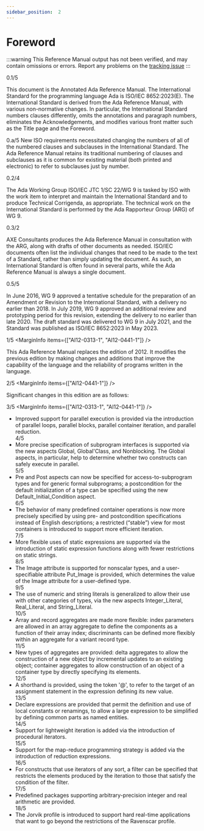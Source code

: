 ```yaml
---
sidebar_position:  2
---
```


# Foreword

:::warning
This Reference Manual output has not been verified,
and may contain omissions or errors.
Report any problems on the [tracking issue](https://github.com/ada-lang-io/ada-lang-io/issues/20)
:::


<MarginText>0.1/5</MarginText>
<p>This document is the Annotated Ada Reference Manual. The International Standard for the programming language Ada is ISO/IEC 8652:2023(E). The International Standard is derived from the Ada Reference Manual, with various non-normative changes. In particular, the International Standard numbers clauses differently, omits the annotations and paragraph numbers, eliminates the Acknowledgements, and modifies various front matter such as the Title page and the Foreword.<br /></p>

<AnnotatedOnly>
<MarginText>0.a/5</MarginText>
<Admonition type="aarm" aarm="discussion">
<strong></strong>New ISO requirements necessitated changing the numbers of all of the numbered clauses and subclauses in the International Standard. The Ada Reference Manual retains its traditional numbering of clauses and subclauses as it is common for existing material (both printed and electronic) to refer to subclauses just by number. <br /></Admonition>
</AnnotatedOnly>

<MarginText>0.2/4</MarginText>
<p>The Ada Working Group ISO/IEC JTC 1/SC 22/WG 9 is tasked by ISO with the work item to interpret and maintain the International Standard and to produce Technical Corrigenda, as appropriate. The technical work on the International Standard is performed by the Ada Rapporteur Group (ARG) of WG 9.<br /></p>

<MarginText>0.3/2</MarginText>
<p>AXE Consultants produces the Ada Reference Manual in consultation with the ARG, along with drafts of other documents as needed. ISO/IEC documents often list the individual changes that need to be made to the text of a Standard, rather than simply updating the document. As such, an International Standard is often found in several parts, while the Ada Reference Manual is always a single document.<br /></p>

<MarginText>0.5/5</MarginText>
<p>In June 2016, WG 9 approved a tentative schedule for the preparation of an Amendment or Revision to the International Standard, with a delivery no earlier than 2018. In July 2019, WG 9 approved an additional review and prototyping period for this revision, extending the delivery to no earlier than late 2020. The draft standard was delivered to WG 9 in July 2021, and the Standard was published as ISO/IEC 8652:2023 in May 2023.<br /></p>

<MarginText>1/5</MarginText>
<MarginInfo items={["AI12-0313-1", "AI12-0441-1"]} />
<p>This Ada Reference Manual replaces the edition of 2012. It modifies the previous edition by making changes and additions that improve the capability of the language and the reliability of programs written in the language.<br /></p>

<MarginText>2/5</MarginText>
<MarginInfo items={["AI12-0441-1"]} />
<p>Significant changes in this edition are as follows: <br /></p>

<MarginText>3/5</MarginText>
<MarginInfo items={["AI12-0313-1", "AI12-0441-1"]} />
<ul>
<li>Improved support for parallel execution is provided via the introduction of parallel loops, parallel blocks, parallel container iteration, and parallel reduction.<br /></li>
<MarginText>4/5</MarginText>
<MarginInfo items={["AI12-0313-1", "AI12-0441-1"]} />
<li>More precise specification of subprogram interfaces is supported via the new aspects Global, Global'Class, and Nonblocking. The Global aspects, in particular, help to determine whether two constructs can safely execute in parallel.<br /></li>
<MarginText>5/5</MarginText>
<MarginInfo items={["AI12-0313-1", "AI12-0441-1"]} />
<li>Pre and Post aspects can now be specified for access-to-subprogram types and for generic formal subprograms; a postcondition for the default initialization of a type can be specified using the new Default_Initial_Condition aspect.<br /></li>
<MarginText>6/5</MarginText>
<MarginInfo items={["AI12-0313-1", "AI12-0441-1"]} />
<li>The behavior of many predefined container operations is now more precisely specified by using pre- and postcondition specifications instead of English descriptions; a restricted (&ldquo;stable&rdquo;) view for most containers is introduced to support more efficient iteration.<br /></li>
<MarginText>7/5</MarginText>
<MarginInfo items={["AI12-0313-1", "AI12-0441-1"]} />
<li>More flexible uses of static expressions are supported via the introduction of static expression functions along with fewer restrictions on static strings.<br /></li>
<MarginText>8/5</MarginText>
<MarginInfo items={["AI12-0313-1", "AI12-0441-1"]} />
<li>The Image attribute is supported for nonscalar types, and a user-specifiable attribute Put_Image is provided, which determines the value of the Image attribute for a user-defined type.<br /></li>
<MarginText>9/5</MarginText>
<MarginInfo items={["AI12-0313-1", "AI12-0441-1"]} />
<li>The use of numeric and string literals is generalized to allow their use with other categories of types, via the new aspects Integer_Literal, Real_Literal, and String_Literal.<br /></li>
<MarginText>10/5</MarginText>
<MarginInfo items={["AI12-0313-1", "AI12-0441-1"]} />
<li>Array and record aggregates are made more flexible: index parameters are allowed in an array aggregate to define the components as a function of their array index; discriminants can be defined more flexibly within an aggregate for a variant record type.<br /></li>
<MarginText>11/5</MarginText>
<MarginInfo items={["AI12-0313-1", "AI12-0441-1"]} />
<li>New types of aggregates are provided: delta aggregates to allow the construction of a new object by incremental updates to an existing object; container aggregates to allow construction of an object of a container type by directly specifying its elements.<br /></li>
<MarginText>12/5</MarginText>
<MarginInfo items={["AI12-0313-1", "AI12-0441-1"]} />
<li>A shorthand is provided, using the token '@', to refer to the target of an assignment statement in the expression defining its new value.<br /></li>
<MarginText>13/5</MarginText>
<MarginInfo items={["AI12-0313-1", "AI12-0441-1"]} />
<li>Declare expressions are provided that permit the definition and use of local constants or renamings, to allow a large expression to be simplified by defining common parts as named entities.<br /></li>
<MarginText>14/5</MarginText>
<MarginInfo items={["AI12-0313-1", "AI12-0441-1"]} />
<li>Support for lightweight iteration is added via the introduction of procedural iterators.<br /></li>
<MarginText>15/5</MarginText>
<MarginInfo items={["AI12-0313-1", "AI12-0441-1"]} />
<li>Support for the map-reduce programming strategy is added via the introduction of reduction expressions.<br /></li>
<MarginText>16/5</MarginText>
<MarginInfo items={["AI12-0313-1", "AI12-0441-1"]} />
<li>For constructs that use iterators of any sort, a filter can be specified that restricts the elements produced by the iteration to those that satisfy the condition of the filter.<br /></li>
<MarginText>17/5</MarginText>
<MarginInfo items={["AI12-0313-1", "AI12-0441-1"]} />
<li>Predefined packages supporting arbitrary-precision integer and real arithmetic are provided.<br /></li>
<MarginText>18/5</MarginText>
<MarginInfo items={["AI12-0313-1", "AI12-0441-1"]} />
<li>The Jorvik profile is introduced to support hard real-time applications that want to go beyond the restrictions of the Ravenscar profile.<br /></li>
</ul>
